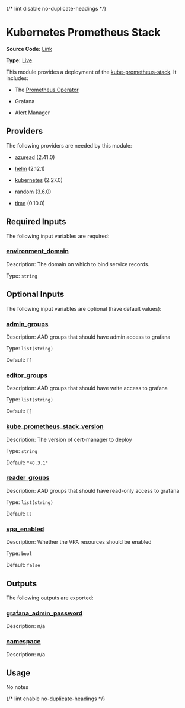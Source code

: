 {/* lint disable no-duplicate-headings */}

# Kubernetes Prometheus Stack

**Source Code:** [Link](https://github.com/Panfactum/stack/tree/__currentPanfactumVersion__/packages/infrastructure/kube_prometheus_stack)

**Type:** [Live](/docs/reference/infrastructure-modules/overview)

This module provides a deployment of the [kube-prometheus-stack](https://github.com/prometheus-community/helm-charts/tree/main/charts/kube-prometheus-stack). It includes:

* The [Prometheus Operator](https://github.com/prometheus-operator/prometheus-operator)

* Grafana

* Alert Manager

## Providers

The following providers are needed by this module:

* [azuread](#requirement_azuread) (2.41.0)

* [helm](https://registry.terraform.io/providers/hashicorp/helm/2.12.1/docs) (2.12.1)

* [kubernetes](https://registry.terraform.io/providers/hashicorp/kubernetes/2.27.0/docs) (2.27.0)

* [random](https://registry.terraform.io/providers/hashicorp/random/3.6.0/docs) (3.6.0)

* [time](https://registry.terraform.io/providers/hashicorp/time/0.10.0/docs) (0.10.0)

## Required Inputs

The following input variables are required:

### <a name="input_environment_domain" /> [environment\_domain](#input_environment_domain)

Description: The domain on which to bind service records.

Type: `string`

## Optional Inputs

The following input variables are optional (have default values):

### <a name="input_admin_groups" /> [admin\_groups](#input_admin_groups)

Description: AAD groups that should have admin access to grafana

Type: `list(string)`

Default: `[]`

### <a name="input_editor_groups" /> [editor\_groups](#input_editor_groups)

Description: AAD groups that should have write access to grafana

Type: `list(string)`

Default: `[]`

### <a name="input_kube_prometheus_stack_version" /> [kube\_prometheus\_stack\_version](#input_kube_prometheus_stack_version)

Description: The version of cert-manager to deploy

Type: `string`

Default: `"48.3.1"`

### <a name="input_reader_groups" /> [reader\_groups](#input_reader_groups)

Description: AAD groups that should have read-only access to grafana

Type: `list(string)`

Default: `[]`

### <a name="input_vpa_enabled" /> [vpa\_enabled](#input_vpa_enabled)

Description: Whether the VPA resources should be enabled

Type: `bool`

Default: `false`

## Outputs

The following outputs are exported:

### <a name="output_grafana_admin_password" /> [grafana\_admin\_password](#output_grafana_admin_password)

Description: n/a

### <a name="output_namespace" /> [namespace](#output_namespace)

Description: n/a

## Usage

No notes

{/* lint enable no-duplicate-headings */}
